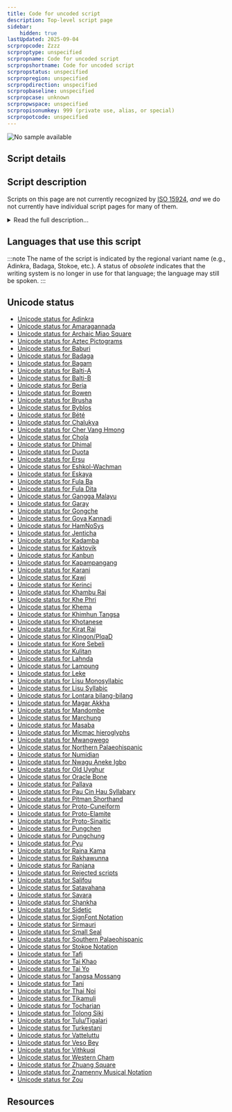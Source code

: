 ```yaml
---
title: Code for uncoded script
description: Top-level script page
sidebar:
    hidden: true
lastUpdated: 2025-09-04
scrpropcode: Zzzz
scrproptype: unspecified
scrpropname: Code for uncoded script
scrpropshortname: Code for uncoded script
scrpropstatus: unspecified
scrpropregion: unspecified
scrpropdirection: unspecified
scrpropbaseline: unspecified
scrpropcase: unknown
scrpropwspace: unspecified
scrpropisonumkey: 999 (private use, alias, or special)
scrpropotcode: unspecified
---
```



![No sample available](../images/nosample.png)



## Script details

<ScriptDetails />

## Script description

Scripts on this page are not currently recognized by [ISO 15924](http://www.unicode.org/iso15924/), _and_ we do not currently have individual script pages for many of them.

<details>
<summary>Read the full description...</summary>We also include scripts which have been rejected for encoding. If you have any information on these scripts, please add the information to the site. Your contributions can be a great help in refining and expanding the ISO 15924 standard.
</details>

## Languages that use this script

:::note
 The name of the script is indicated by the regional variant name (e.g., Adinkra, Badaga, Stokoe, etc.). A status of _obsolete_ indicates that the writing system is no longer in use for that language; the language may still be spoken.
:::

<WsList script='Zzzz' wsMax='5' />

## Unicode status

- [Unicode status for Adinkra](/scrlang/unicode/z-adinkra-unicode)
- [Unicode status for Amaragannada](/scrlang/unicode/z-amaragannada-unicode)
- [Unicode status for Archaic Miao Square](/scrlang/unicode/z-archaic-miao-square-unicode)
- [Unicode status for Aztec Pictograms](/scrlang/unicode/qa26-unicode)
- [Unicode status for Baburi](/scrlang/unicode/z-baburi-unicode)
- [Unicode status for Badaga](/scrlang/unicode/qabq-unicode)
- [Unicode status for Bagam](/scrlang/unicode/qabh-unicode)
- [Unicode status for Balti-A](/scrlang/unicode/qaab-unicode)
- [Unicode status for Balti-B](/scrlang/unicode/qa63-unicode)
- [Unicode status for Beria](/scrlang/unicode/berf-unicode)
- [Unicode status for Bowen](/scrlang/unicode/qabe-unicode)
- [Unicode status for Brusha](/scrlang/unicode/z-brusha-unicode)
- [Unicode status for Byblos](/scrlang/unicode/qa29-unicode)
- [Unicode status for Bété](/scrlang/unicode/qa00-unicode)
- [Unicode status for Chalukya](/scrlang/unicode/qa31-unicode)
- [Unicode status for Cher Vang Hmong](/scrlang/unicode/z-cher-vang-hmong-unicode)
- [Unicode status for Chola](/scrlang/unicode/qa32-unicode)
- [Unicode status for Dhimal](/scrlang/unicode/z-dhimal-unicode)
- [Unicode status for Duota](/scrlang/unicode/qaaf-unicode)
- [Unicode status for Ersu](/scrlang/unicode/qaag-unicode)
- [Unicode status for Eshkol-Wachman](/scrlang/unicode/qaah-unicode)
- [Unicode status for Eskaya](/scrlang/unicode/qabr-unicode)
- [Unicode status for Fula Ba](/scrlang/unicode/z-fula-ba-unicode)
- [Unicode status for Fula Dita](/scrlang/unicode/z-fula-dita-unicode)
- [Unicode status for Gangga Malayu](/scrlang/unicode/qa35-unicode)
- [Unicode status for Garay](/scrlang/unicode/gara-unicode)
- [Unicode status for Gongche](/scrlang/unicode/z-gongche-unicode)
- [Unicode status for Goya Kannadi](/scrlang/unicode/z-goya-kannadi-unicode)
- [Unicode status for HamNoSys](/scrlang/unicode/qabn-unicode)
- [Unicode status for Jenticha](/scrlang/unicode/z-jenticha-unicode)
- [Unicode status for Kadamba](/scrlang/unicode/z-kadamba-unicode)
- [Unicode status for Kaktovik](/scrlang/unicode/z-kaktovik-unicode)
- [Unicode status for Kanbun](/scrlang/unicode/z-kanbun-unicode)
- [Unicode status for Kapampangang](/scrlang/unicode/z-kapampangang-unicode)
- [Unicode status for Karani](/scrlang/unicode/z-karani-unicode)
- [Unicode status for Kawi](/scrlang/unicode/kawi-unicode)
- [Unicode status for Kerinci](/scrlang/unicode/z-kerinci-unicode)
- [Unicode status for Khambu Rai](/scrlang/unicode/z-khambu-rai-unicode)
- [Unicode status for Khe Phri](/scrlang/unicode/gukh-unicode)
- [Unicode status for Khema](/scrlang/unicode/qa07-unicode)
- [Unicode status for Khimhun Tangsa](/scrlang/unicode/qa57-unicode)
- [Unicode status for Khotanese](/scrlang/unicode/qa40-unicode)
- [Unicode status for Kirat Rai](/scrlang/unicode/krai-unicode)
- [Unicode status for Klingon/PIqaD](/scrlang/unicode/z-klingon/piqad-unicode)
- [Unicode status for Kore Sebeli](/scrlang/unicode/z-kore-sebeli-unicode)
- [Unicode status for Kulitan](/scrlang/unicode/z-kulitan-unicode)
- [Unicode status for Lahnda](/scrlang/unicode/qaaj-unicode)
- [Unicode status for Lampung](/scrlang/unicode/z-lampung-unicode)
- [Unicode status for Leke](/scrlang/unicode/leke-unicode)
- [Unicode status for Lisu Monosyllabic](/scrlang/unicode/z-lisu-monosyllabic-unicode)
- [Unicode status for Lisu Syllabic](/scrlang/unicode/z-lisu-syllabic-unicode)
- [Unicode status for Lontara bilang-bilang](/scrlang/unicode/z-lontara-bilang-bilang-unicode)
- [Unicode status for Magar Akkha](/scrlang/unicode/z-magar-akkha-unicode)
- [Unicode status for Mandombe](/scrlang/unicode/z-mandombe-unicode)
- [Unicode status for Marchung](/scrlang/unicode/z-marchung-unicode)
- [Unicode status for Masaba](/scrlang/unicode/qa10-unicode)
- [Unicode status for Micmac hieroglyphs](/scrlang/unicode/qabg-unicode)
- [Unicode status for Mwangwego](/scrlang/unicode/qa54-unicode)
- [Unicode status for Northern Palaeohispanic](/scrlang/unicode/z-no-palaeohispanic-unicode)
- [Unicode status for Numidian](/scrlang/unicode/qa45-unicode)
- [Unicode status for Nwagu Aneke Igbo](/scrlang/unicode/z-nwagu-aneke-igbo-unicode)
- [Unicode status for Old Uyghur](/scrlang/unicode/ougr-unicode)
- [Unicode status for Oracle Bone](/scrlang/unicode/z-oracle-bone-unicode)
- [Unicode status for Pallava](/scrlang/unicode/z-pallava-unicode)
- [Unicode status for Pau Cin Hau Syllabary](/scrlang/unicode/qa14-unicode)
- [Unicode status for Pitman Shorthand](/scrlang/unicode/z-pitman-shorthand-unicode)
- [Unicode status for Proto-Cuneiform](/scrlang/unicode/pcun-unicode)
- [Unicode status for Proto-Elamite](/scrlang/unicode/pelm-unicode)
- [Unicode status for Proto-Sinaitic](/scrlang/unicode/psin-unicode)
- [Unicode status for Pungchen](/scrlang/unicode/z-pungchen-unicode)
- [Unicode status for Pungchung](/scrlang/unicode/z-pungchung-unicode)
- [Unicode status for Pyu](/scrlang/unicode/qa48-unicode)
- [Unicode status for Raina Kama](/scrlang/unicode/qa15-unicode)
- [Unicode status for Rakhawunna](/scrlang/unicode/z-rakhawunna-unicode)
- [Unicode status for Ranjana](/scrlang/unicode/ranj-unicode)
- [Unicode status for Rejected scripts](/scrlang/unicode/x-rejected-unicode)
- [Unicode status for Salifou](/scrlang/unicode/qa16-unicode)
- [Unicode status for Satavahana](/scrlang/unicode/qa49-unicode)
- [Unicode status for Savara](/scrlang/unicode/z-savara-unicode)
- [Unicode status for Shankha](/scrlang/unicode/z-shankha-unicode)
- [Unicode status for Sidetic](/scrlang/unicode/sidt-unicode)
- [Unicode status for SignFont Notation](/scrlang/unicode/qaao-unicode)
- [Unicode status for Sirmauri](/scrlang/unicode/z-sirmauri-unicode)
- [Unicode status for Small Seal](/scrlang/unicode/seal-unicode)
- [Unicode status for Southern Palaeohispanic](/scrlang/unicode/z-so-palaeohispanic-unicode)
- [Unicode status for Stokoe Notation](/scrlang/unicode/qaaq-unicode)
- [Unicode status for Tafi](/scrlang/unicode/qa18-unicode)
- [Unicode status for Tai Khao](/scrlang/unicode/z-tai-khao-unicode)
- [Unicode status for Tai Yo](/scrlang/unicode/tayo-unicode)
- [Unicode status for Tangsa Mossang](/scrlang/unicode/z-tangsa-mossang-unicode)
- [Unicode status for Tani](/scrlang/unicode/qa51-unicode)
- [Unicode status for Thai Noi](/scrlang/unicode/z-thai-noi-unicode)
- [Unicode status for Tikamuli](/scrlang/unicode/qa19-unicode)
- [Unicode status for Tocharian](/scrlang/unicode/z-tocharian-unicode)
- [Unicode status for Tolong Siki](/scrlang/unicode/tols-unicode)
- [Unicode status for Tulu/Tigalari](/scrlang/unicode/z-tulu-tigalari-unicode)
- [Unicode status for Turkestani](/scrlang/unicode/qa53-unicode)
- [Unicode status for Vatteluttu](/scrlang/unicode/z-vatteluttu-unicode)
- [Unicode status for Veso Bey](/scrlang/unicode/z-veso-bey-unicode)
- [Unicode status for Vithkuqi](/scrlang/unicode/vith-unicode)
- [Unicode status for Western Cham](/scrlang/unicode/z-western-cham-unicode)
- [Unicode status for Zhuang Square](/scrlang/unicode/qa52-unicode)
- [Unicode status for Znamenny Musical Notation](/scrlang/unicode/z-znamenny-music-unicode)
- [Unicode status for Zou](/scrlang/unicode/qa23-unicode)


## Resources

<ScriptResources detailSummary='seemore' />

